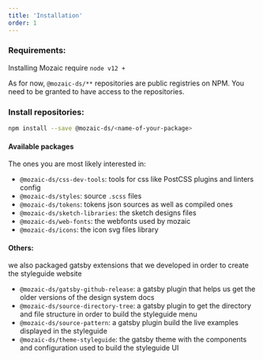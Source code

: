 ```yaml
---
title: 'Installation'
order: 1
---
```


### Requirements:

Installing Mozaic require `node v12 +`

As for now, `@mozaic-ds/**` repositories are public registries on NPM.
You need to be granted to have access to the repositories.

### Install repositories:

```bash
npm install --save @mozaic-ds/<name-of-your-package>
```

#### Available packages

The ones you are most likely interested in:

- `@mozaic-ds/css-dev-tools`: tools for css like PostCSS plugins and linters config
- `@mozaic-ds/styles`: source `.scss` files
- `@mozaic-ds/tokens`: tokens json sources as well as compiled ones
- `@mozaic-ds/sketch-libraries`: the sketch designs files
- `@mozaic-ds/web-fonts`: the webfonts used by mozaic
- `@mozaic-ds/icons`: the icon svg files library

#### Others:

we also packaged gatsby extensions that we developed in order to create the styleguide website

- `@mozaic-ds/gatsby-github-release`: a gatsby plugin that helps us get the older versions of the design system docs
- `@mozaic-ds/source-directory-tree`: a gatsby plugin to get the directory and file structure in order to build the styleguide menu
- `@mozaic-ds/source-pattern`: a gatsby plugin build the live examples displayed in the styleguide
- `@mozaic-ds/theme-styleguide`: the gatsby theme with the components and configuration used to build the styleguide UI
